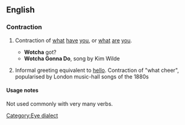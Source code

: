 ==English==
===Contraction===
{{en-cont}}
# {{slang|Eye-dialect}} Contraction of [[what]] [[have]] [[you]], or [[what]] [[are]] [[you]]. 
#* '''Wotcha''' got?
#* '''Wotcha Gonna Do''', song by Kim Wilde
# {{slang|British|Cockney}} Informal greeting equivalent to [[hello]]. Contraction of "what cheer", popularised by London music-hall songs of the 1880s

====Usage notes====
Not used commonly with very many verbs.

[[Category:Eye dialect]]